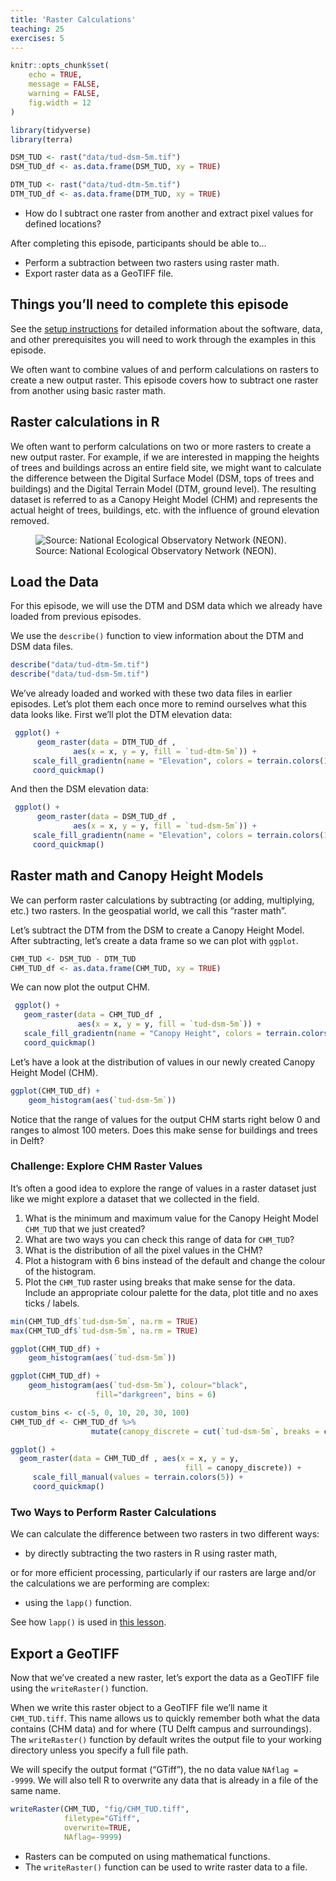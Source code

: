 ```yaml
---
title: 'Raster Calculations'
teaching: 25
exercises: 5
---
```


```r
knitr::opts_chunk$set(
	echo = TRUE,
	message = FALSE,
	warning = FALSE,
	fig.width = 12
)

library(tidyverse)
library(terra)

DSM_TUD <- rast("data/tud-dsm-5m.tif")
DSM_TUD_df <- as.data.frame(DSM_TUD, xy = TRUE)

DTM_TUD <- rast("data/tud-dtm-5m.tif")
DTM_TUD_df <- as.data.frame(DTM_TUD, xy = TRUE)
```

:::::::::::::::::::::::::::::::::::::: questions 

- How do I subtract one raster from another and extract pixel values for defined locations?

::::::::::::::::::::::::::::::::::::::::::::::::

::::::::::::::::::::::::::::::::::::: objectives

After completing this episode, participants should be able to…

- Perform a subtraction between two rasters using raster math.
- Export raster data as a GeoTIFF file.

::::::::::::::::::::::::::::::::::::::::::::::::

::: prereq

# Things you'll need to complete this episode

See the [setup instructions](../learners/setup.md) for detailed information about the software, data, and other prerequisites you will need to work through the examples in this episode.

<!-- This lesson uses the `terra` package in particular. If you have not installed it yet, do so by running `install.packages("terra")` before loading it with `library(terra)`. -->

:::

We often want to combine values of and perform calculations on rasters to create a new output raster. This episode covers how to subtract one raster from another using basic raster math.

## Raster calculations in R

We often want to perform calculations on two or more rasters to create a new output raster. For example, if we are interested in mapping the heights of trees and buildings across an entire field site, we might want to calculate the difference between the Digital Surface Model (DSM, tops of trees and buildings) and the Digital Terrain Model (DTM, ground level). The resulting dataset is referred to as a Canopy Height Model (CHM) and represents the actual height of trees, buildings, etc. with the influence of ground elevation removed.

![Source: National Ecological Observatory Network (NEON).](https://datacarpentry.org/r-raster-vector-geospatial/fig/dc-spatial-raster/lidarTree-height.png)

## Load the Data

For this episode, we will use the DTM and DSM data which we already have loaded from previous episodes.

We use the `describe()` function to view information about the DTM and DSM data files. 
```r
describe("data/tud-dtm-5m.tif")
describe("data/tud-dsm-5m.tif")
```

We’ve already loaded and worked with these two data files in earlier episodes. Let’s plot them each once more to remind ourselves what this data looks like. First we’ll plot the DTM elevation data:
```r
 ggplot() +
      geom_raster(data = DTM_TUD_df , 
              aes(x = x, y = y, fill = `tud-dtm-5m`)) +
     scale_fill_gradientn(name = "Elevation", colors = terrain.colors(10)) + 
     coord_quickmap()
```

And then the DSM elevation data:
```r
 ggplot() +
      geom_raster(data = DSM_TUD_df , 
              aes(x = x, y = y, fill = `tud-dsm-5m`)) +
     scale_fill_gradientn(name = "Elevation", colors = terrain.colors(10)) + 
     coord_quickmap()
```

## Raster math and Canopy Height Models

We can perform raster calculations by subtracting (or adding, multiplying, etc.) two rasters. In the geospatial world, we call this “raster math”.

Let’s subtract the DTM from the DSM to create a Canopy Height Model. After subtracting, let’s create a data frame so we can plot with `ggplot`.


```r
CHM_TUD <- DSM_TUD - DTM_TUD
CHM_TUD_df <- as.data.frame(CHM_TUD, xy = TRUE)
```

We can now plot the output CHM.
```r
 ggplot() +
   geom_raster(data = CHM_TUD_df , 
               aes(x = x, y = y, fill = `tud-dsm-5m`)) + 
   scale_fill_gradientn(name = "Canopy Height", colors = terrain.colors(10)) + 
   coord_quickmap()
```

Let’s have a look at the distribution of values in our newly created Canopy Height Model (CHM).
```r
ggplot(CHM_TUD_df) +
    geom_histogram(aes(`tud-dsm-5m`))
```
Notice that the range of values for the output CHM starts right below 0 and ranges to almost 100 meters. Does this make sense for buildings and trees in Delft?

::: challenge

### Challenge: Explore CHM Raster Values

It’s often a good idea to explore the range of values in a raster dataset just like we might explore a dataset that we collected in the field.

1. What is the minimum and maximum value for the Canopy Height Model `CHM_TUD` that we just created?
2. What are two ways you can check this range of data for `CHM_TUD`?
3. What is the distribution of all the pixel values in the CHM?
4. Plot a histogram with 6 bins instead of the default and change the colour of the histogram.
5. Plot the `CHM_TUD` raster using breaks that make sense for the data. Include an appropriate colour palette for the data, plot title and no axes ticks / labels.

::: solution

```r
min(CHM_TUD_df$`tud-dsm-5m`, na.rm = TRUE)
max(CHM_TUD_df$`tud-dsm-5m`, na.rm = TRUE)

ggplot(CHM_TUD_df) +
    geom_histogram(aes(`tud-dsm-5m`))

ggplot(CHM_TUD_df) +
    geom_histogram(aes(`tud-dsm-5m`), colour="black", 
                   fill="darkgreen", bins = 6)

custom_bins <- c(-5, 0, 10, 20, 30, 100)
CHM_TUD_df <- CHM_TUD_df %>%
                  mutate(canopy_discrete = cut(`tud-dsm-5m`, breaks = custom_bins))

ggplot() +
  geom_raster(data = CHM_TUD_df , aes(x = x, y = y,
                                       fill = canopy_discrete)) + 
     scale_fill_manual(values = terrain.colors(5)) + 
     coord_quickmap()
```

:::

:::

::: callout

### Two Ways to Perform Raster Calculations

We can calculate the difference between two rasters in two different ways:

- by directly subtracting the two rasters in R using raster math,

or for more efficient processing, particularly if our rasters are large and/or the calculations we are performing are complex:

- using the `lapp()` function.

See how `lapp()` is used in [this lesson](https://datacarpentry.org/r-raster-vector-geospatial/instructor/04-raster-calculations-in-r.html#efficient-raster-calculations).

:::

## Export a GeoTIFF

Now that we’ve created a new raster, let’s export the data as a GeoTIFF file using the `writeRaster()` function.

When we write this raster object to a GeoTIFF file we’ll name it `CHM_TUD.tiff`. This name allows us to quickly remember both what the data contains (CHM data) and for where (TU Delft campus and surroundings). The `writeRaster()` function by default writes the output file to your working directory unless you specify a full file path.

We will specify the output format (“GTiff”), the no data value `NAflag = -9999`. We will also tell R to overwrite any data that is already in a file of the same name.
```r
writeRaster(CHM_TUD, "fig/CHM_TUD.tiff",
            filetype="GTiff",
            overwrite=TRUE,
            NAflag=-9999)
```

::::::::::::::::::::::::::::::::::::: keypoints 

- Rasters can be computed on using mathematical functions.
- The `writeRaster()` function can be used to write raster data to a file.

::::::::::::::::::::::::::::::::::::::::::::::::

